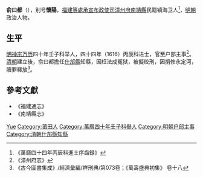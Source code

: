 '''俞曰都'''（{{bd|?||？}}），别号'''懷陽'''，[[福建等處承宣布政使司|福建等處承宣布政使司]][[漳州府|漳州府]][[南靖縣|南靖縣]]民籍镇海卫人<ref>《萬曆四十四年丙辰科進士序齒録》</ref>，[[明朝|明朝]]政治人物。

== 生平 ==
[[明神宗|明神宗]][[万历|万历]]四十年壬子科举人，四十四年（1616）丙辰科进士，官至户部主事<ref>《漳州府志》</ref>。[[清朝|清朝]]建立後，俞曰都擔任[[什邡縣|什邡縣]]知縣，因枉法成冤狱，被擬绞刑，因捐修永定河，贖罪釋放<ref>《古今圖書集成》/經濟彙編/祥刑典/第073卷；《萬壽盛典初集》 卷十八</ref>。

== 參考文獻 ==
{{reflist}}
*《福建通志》
*《南靖縣志》

{{萬曆四十四年丙辰科殿試金榜}}

{{Authority control}}
{{DEFAULTSORT:Yu俞}}
[[Category:俞姓|Yue]]
[[Category:莆田人|Category:莆田人]]
[[Category:萬曆四十年壬子科舉人|Category:萬曆四十年壬子科舉人]]
[[Category:明朝户部主事|Category:明朝户部主事]]
[[Category:清朝什邡縣知縣|Category:清朝什邡縣知縣]]